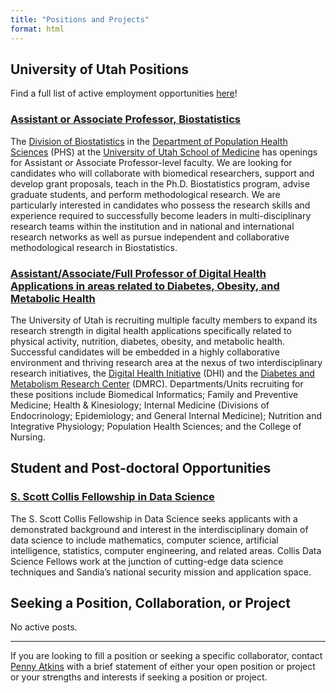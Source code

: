 ```yaml
---
title: "Positions and Projects"
format: html
---
```


## University of Utah Positions
Find a full list of active employment opportunities [here](https://utah.peopleadmin.com/){target="_blank"}!

### [Assistant or Associate Professor, Biostatistics](https://utah.peopleadmin.com/postings/153341){target="_blank"}
The [Division of Biostatistics](https://medicine.utah.edu/population-health-sciences/divisions/biostatistics){target="_blank"} in the [Department of Population Health Sciences](https://medicine.utah.edu/population-health-sciences){target="_blank"} (PHS) at the [University of Utah School of Medicine](https://medicine.utah.edu/){target="_blank"} has openings for Assistant or Associate Professor-level faculty. We are looking for candidates who will collaborate with biomedical researchers, support and develop grant proposals, teach in the Ph.D. Biostatistics program, advise graduate students, and perform methodological research. We are particularly interested in candidates who possess the research skills and experience required to successfully become leaders in multi-disciplinary research teams within the institution and in national and international research networks as well as pursue independent and collaborative methodological research in Biostatistics.

### [Assistant/Associate/Full Professor of Digital Health Applications in areas related to Diabetes, Obesity, and Metabolic Health](https://utah.peopleadmin.com/postings/153305){target="_blank"}
The University of Utah is recruiting multiple faculty members to expand its research strength in digital health applications specifically related to physical activity, nutrition, diabetes, obesity, and metabolic health. Successful candidates will be embedded in a highly collaborative environment and thriving research area at the nexus of two interdisciplinary research initiatives, the [Digital Health Initiative](https://uofuhealth.utah.edu/digital-health-initiative){target="_blank"} (DHI) and the [Diabetes and Metabolism Research Center](https://uofuhealth.utah.edu/diabetes-metabolism-research-center){target="_blank"} (DMRC). Departments/Units recruiting for these positions include Biomedical Informatics; Family and Preventive Medicine; Health & Kinesiology; Internal Medicine (Divisions of Endocrinology; Epidemiology; and General Internal Medicine); Nutrition and Integrative Physiology; Population Health Sciences; and the College of Nursing.

## Student and Post-doctoral Opportunities
### [S. Scott Collis Fellowship in Data Science](https://www.sandia.gov/careers/career-possibilities/students-and-postdocs/fellowships/data-science-fellowship/){target="_blank"}
The S. Scott Collis Fellowship in Data Science seeks applicants with a demonstrated background and interest in the interdisciplinary domain of data science to include mathematics, computer science, artificial intelligence, statistics, computer engineering, and related areas. Collis Data Science Fellows work at the junction of cutting-edge data science techniques and Sandia’s national security mission and application space. 

## Seeking a Position, Collaboration, or Project
No active posts.

***

If you are looking to fill a position or seeking a specific collaborator, contact [Penny Atkins](mailto:pennyatkins@hsc.utah.edu?subject=Positions%20and%20Projects%20Post) with a brief statement of either your open position or project or your strengths and interests if seeking a position or project. 
